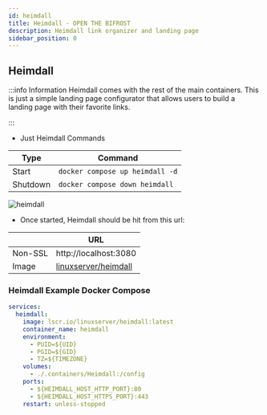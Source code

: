 ```yaml
---
id: heimdall
title: Heimdall - OPEN THE BIFROST
description: Heimdall link organizer and landing page
sidebar_position: 0
---
```


## Heimdall

:::info Information
Heimdall comes with the rest of the main containers. This is just a simple landing page configurator that allows users to build a landing page with their favorite links. 

:::

- Just Heimdall Commands

| Type     | Command                              |
| -------- | ------------------------------------ |
| Start    | `docker compose up heimdall -d` |
| Shutdown | `docker compose down heimdall`  |

<img src="/Home-Media-Docker/img/heimdall.png" alt="heimdall" />

- Once started, Heimdall should be hit from this url:

|         | URL                                                                                          |
| ------- | -------------------------------------------------------------------------------------------- |
| Non-SSL | http://localhost:3080                                                                        |
| Image   | [linuxserver/heimdall](https://docs.linuxserver.io/images/docker-heimdall/) |

### Heimdall Example Docker Compose

```yaml
services:
  heimdall:
    image: lscr.io/linuxserver/heimdall:latest
    container_name: heimdall
    environment:
      - PUID=${UID}
      - PGID=${GID}
      - TZ=${TIMEZONE}
    volumes:
      - ./.containers/Heimdall:/config
    ports:
      - ${HEIMDALL_HOST_HTTP_PORT}:80
      - ${HEIMDALL_HOST_HTTPS_PORT}:443
    restart: unless-stopped
```